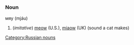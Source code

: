 =={{ru}}==
[[Category:Russian nouns]]
===Noun===
мяу (mjáu)

#(''imitative'') [[meow]] (U.S.), [[miaow]] (UK) (sound a cat makes)